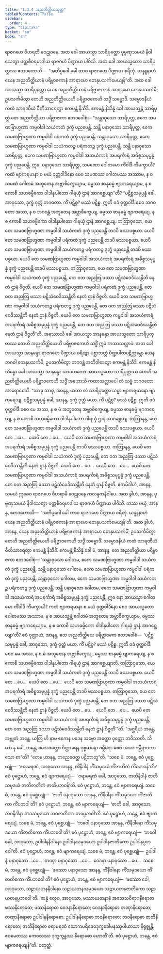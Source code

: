 ```yaml
---
title: "1.3.4 အညတိတ္ထိယသုတ္တ"
tableOfContents: false
sidebar:
  order: 4
type: "tipitaka"
basket: "su"
book: "sn"
---
```



<DynamicBreadcrumb />

<Division number="24" book="sn" e="ch" v="18" p="283">

<Paragraph number="143" book="sn">
ရာဇဂဟေ ဝိဟရတိ ဝေဠုဝနေ. အထ ခေါ အာယသ္မာ သာရိပုတ္တော ပုဗ္ဗဏှသမယံ နိဝါသေတွာ ပတ္တစီဝရမာဒါယ ရာဇဂဟံ ပိဏ္ဍာယ ပါဝိသိ. အထ ခေါ အာယသ္မတော သာရိပုတ္တဿ ဧတဒဟောသိ—  “အတိပ္ပဂေါ ခေါ တာဝ ရာဇဂဟေ ပိဏ္ဍာယ စရိတုံ. ယန္နူနာဟံ ယေန အညတိတ္ထိယာနံ ပရိဗ္ဗာဇကာနံ အာရာမော တေနုပသင်္ကမေယျန်”တိ.
</Paragraph>

<Paragraph number="144" book="sn">
အထ ခေါ အာယသ္မာ သာရိပုတ္တော ယေန အညတိတ္ထိယာနံ ပရိဗ္ဗာဇကာနံ အာရာမော တေနုပသင်္ကမိ; ဥပသင်္ကမိတွာ တေဟိ အညတိတ္ထိယေဟိ ပရိဗ္ဗာဇကေဟိ သဒ္ဓိံ သမ္မောဒိ. သမ္မောဒနီယံ ကထံ သာရဏီယံ ဝီတိသာရေတွာ ဧကမန္တံ နိသီဒိ. ဧကမန္တံ နိသိန္နံ ခေါ အာယသ္မန္တံ သာရိပုတ္တံ တေ အညတိတ္ထိယာ ပရိဗ္ဗာဇကာ ဧတဒဝေါစုံ—
</Paragraph>

<Paragraph number="145" book="sn">
“သန္တာဝုသော သာရိပုတ္တ, ဧကေ သမဏဗြာဟ္မဏာ ကမ္မဝါဒါ သယံကတံ ဒုက္ခံ ပညပေန္တိ. သန္တိ ပနာဝုသော သာရိပုတ္တ, ဧကေ သမဏဗြာဟ္မဏာ ကမ္မဝါဒါ ပရံကတံ ဒုက္ခံ ပညပေန္တိ. သန္တာဝုသော သာရိပုတ္တ, ဧကေ သမဏဗြာဟ္မဏာ ကမ္မဝါဒါ သယံကတဉ္စ ပရံကတဉ္စ ဒုက္ခံ ပညပေန္တိ. သန္တိ ပနာဝုသော သာရိပုတ္တ, ဧကေ သမဏဗြာဟ္မဏာ ကမ္မဝါဒါ အသယံကာရံ အပရင်္ကာရံ အဓိစ္စသမုပ္ပန္နံ ဒုက္ခံ ပညပေန္တိ. ဣဓ, ပနာဝုသော သာရိပုတ္တ, သမဏော ဂေါတမော ကိံဝါဒီ ကိမက္ခာယီ? ကထံ ဗျာကရမာနာ စ မယံ ဝုတ္တဝါဒိနော စေဝ သမဏဿ ဂေါတမဿ အဿာမ, န စ သမဏံ ဂေါတမံ အဘူတေန အဗ္ဘာစိက္ခေယျာမ, ဓမ္မဿ စာနုဓမ္မံ ဗျာကရေယျာမ, န စ ကောစိ သဟဓမ္မိကော ဝါဒါနုပါတော ဂါရယှံ ဌာနံ အာဂစ္ဆေယျာ”တိ?
</Paragraph>

<Paragraph number="146" book="sn">
“ပဋိစ္စသမုပ္ပန္နံ ခေါ, အာဝုသော, ဒုက္ခံ ဝုတ္တံ ဘဂဝတာ. ကိံ ပဋိစ္စ? ဖဿံ ပဋိစ္စ. ဣတိ ဝဒံ ဝုတ္တဝါဒီ စေဝ ဘဂဝတော အဿ, န စ ဘဂဝန္တံ အဘူတေန အဗ္ဘာစိက္ခေယျ, ဓမ္မဿ စာနုဓမ္မံ ဗျာကရေယျ, န စ ကောစိ သဟဓမ္မိကော ဝါဒါနုပါတော ဂါရယှံ ဌာနံ အာဂစ္ဆေယျ.
</Paragraph>

<Paragraph number="147" book="sn">
တတြာဝုသော, ယေ တေ သမဏဗြာဟ္မဏာ ကမ္မဝါဒါ သယံကတံ ဒုက္ခံ ပညပေန္တိ တဒပိ ဖဿပစ္စယာ. ယေပိ တေ သမဏဗြာဟ္မဏာ ကမ္မဝါဒါ ပရံကတံ ဒုက္ခံ ပညပေန္တိ တဒပိ ဖဿပစ္စယာ. ယေပိ တေ သမဏဗြာဟ္မဏာ ကမ္မဝါဒါ သယံကတဉ္စ ပရံကတဉ္စ ဒုက္ခံ ပညပေန္တိ တဒပိ ဖဿပစ္စယာ. ယေပိ တေ သမဏဗြာဟ္မဏာ ကမ္မဝါဒါ အသယံကာရံ အပရင်္ကာရံ အဓိစ္စသမုပ္ပန္နံ ဒုက္ခံ ပညပေန္တိ တဒပိ ဖဿပစ္စယာ.
</Paragraph>

<Paragraph number="148" book="sn">
တတြာဝုသော, ယေ တေ သမဏဗြာဟ္မဏာ ကမ္မဝါဒါ သယံကတံ ဒုက္ခံ ပညပေန္တိ, တေ ဝတ အညတြ ဖဿာ ပဋိသံဝေဒိဿန္တီတိ နေတံ ဌာနံ ဝိဇ္ဇတိ. ယေပိ တေ သမဏဗြာဟ္မဏာ ကမ္မဝါဒါ ပရံကတံ ဒုက္ခံ ပညပေန္တိ, တေ ဝတ အညတြ ဖဿာ ပဋိသံဝေဒိဿန္တီတိ နေတံ ဌာနံ ဝိဇ္ဇတိ. ယေပိ တေ သမဏဗြာဟ္မဏာ ကမ္မဝါဒါ သယံကတဉ္စ ပရံကတဉ္စ ဒုက္ခံ ပညပေန္တိ, တေ ဝတ အညတြ ဖဿာ ပဋိသံဝေဒိဿန္တီတိ နေတံ ဌာနံ ဝိဇ္ဇတိ. ယေပိ တေ သမဏဗြာဟ္မဏာ ကမ္မဝါဒါ အသယံကာရံ အပရင်္ကာရံ အဓိစ္စသမုပ္ပန္နံ ဒုက္ခံ ပညပေန္တိ, တေ ဝတ အညတြ ဖဿာ ပဋိသံဝေဒိဿန္တီတိ နေတံ ဌာနံ ဝိဇ္ဇတီ”တိ.
</Paragraph>

<Paragraph number="149" book="sn">
အဿောသိ ခေါ အာယသ္မာ အာနန္ဒော အာယသ္မတော သာရိပုတ္တဿ တေဟိ အညတိတ္ထိယေဟိ ပရိဗ္ဗာဇကေဟိ သဒ္ဓိံ ဣမံ ကထာသလ္လာပံ. အထ ခေါ အာယသ္မာ အာနန္ဒော ရာဇဂဟေ ပိဏ္ဍာယ စရိတွာ ပစ္ဆာဘတ္တံ ပိဏ္ဍပါတပဋိက္ကန္တော ယေန ဘဂဝါ တေနုပသင်္ကမိ; ဥပသင်္ကမိတွာ ဘဂဝန္တံ အဘိဝါဒေတွာ ဧကမန္တံ နိသီဒိ. ဧကမန္တံ နိသိန္နော ခေါ အာယသ္မာ အာနန္ဒော ယာဝတကော အာယသ္မတော သာရိပုတ္တဿ တေဟိ အညတိတ္ထိယေဟိ ပရိဗ္ဗာဇကေဟိ သဒ္ဓိံ အဟောသိ ကထာသလ္လာပေါ တံ သဗ္ဗံ ဘဂဝတော အာရောစေသိ.
</Paragraph>

<Paragraph number="150" book="sn">
“သာဓု သာဓု, အာနန္ဒ, ယထာ တံ သာရိပုတ္တော သမ္မာ ဗျာကရမာနော ဗျာကရေယျ. ပဋိစ္စသမုပ္ပန္နံ ခေါ, အာနန္ဒ, ဒုက္ခံ ဝုတ္တံ မယာ. ကိံ ပဋိစ္စ? ဖဿံ ပဋိစ္စ. ဣတိ ဝဒံ ဝုတ္တဝါဒီ စေဝ မေ အဿ, န စ မံ အဘူတေန အဗ္ဘာစိက္ခေယျ, ဓမ္မဿ စာနုဓမ္မံ ဗျာကရေယျ, န စ ကောစိ သဟဓမ္မိကော ဝါဒါနုပါတော ဂါရယှံ ဌာနံ အာဂစ္ဆေယျ.
</Paragraph>

<Paragraph number="151" book="sn">
တတြာနန္ဒ, ယေ တေ သမဏဗြာဟ္မဏာ ကမ္မဝါဒါ သယံကတံ ဒုက္ခံ ပညပေန္တိ တဒပိ ဖဿပစ္စယာ. ယေပိ တေ …ပေ…  ယေပိ တေ …ပေ…  ယေပိ တေ သမဏဗြာဟ္မဏာ ကမ္မဝါဒါ အသယံကာရံ အပရင်္ကာရံ အဓိစ္စသမုပ္ပန္နံ ဒုက္ခံ ပညပေန္တိ တဒပိ ဖဿပစ္စယာ.
</Paragraph>

<Paragraph number="152" book="sn">
တတြာနန္ဒ, ယေပိ တေ သမဏဗြာဟ္မဏာ ကမ္မဝါဒါ သယံကတံ ဒုက္ခံ ပညပေန္တိ, တေ ဝတ အညတြ ဖဿာ ပဋိသံဝေဒိဿန္တီတိ နေတံ ဌာနံ ဝိဇ္ဇတိ. ယေပိ တေ …ပေ…  ယေပိ တေ …ပေ…  ယေပိ တေ သမဏဗြာဟ္မဏာ ကမ္မဝါဒါ အသယံကာရံ အပရင်္ကာရံ အဓိစ္စသမုပ္ပန္နံ ဒုက္ခံ ပညပေန္တိ, တေ ဝတ အညတြ ဖဿာ ပဋိသံဝေဒိဿန္တီတိ နေတံ ဌာနံ ဝိဇ္ဇတိ.
</Paragraph>

<Paragraph number="153" book="sn">
ဧကမိဒါဟံ, အာနန္ဒ, သမယံ ဣဓေဝ ရာဇဂဟေ ဝိဟရာမိ ဝေဠုဝနေ ကလန္ဒကနိဝါပေ. အထ ခွါဟံ, အာနန္ဒ, ပုဗ္ဗဏှသမယံ နိဝါသေတွာ ပတ္တစီဝရမာဒါယ ရာဇဂဟံ ပိဏ္ဍာယ ပါဝိသိံ. တဿ မယှံ, အာနန္ဒ, ဧတဒဟောသိ—  ‘အတိပ္ပဂေါ ခေါ တာဝ ရာဇဂဟေ ပိဏ္ဍာယ စရိတုံ. ယန္နူနာဟံ ယေန အညတိတ္ထိယာနံ ပရိဗ္ဗာဇကာနံ အာရာမော တေနုပသင်္ကမေယျန်’တိ.
</Paragraph>

<Paragraph number="154" book="sn">
အထ ခွါဟံ, အာနန္ဒ, ယေန အညတိတ္ထိယာနံ ပရိဗ္ဗာဇကာနံ အာရာမော တေနုပသင်္ကမိံ; ဥပသင်္ကမိတွာ တေဟိ အညတိတ္ထိယေဟိ ပရိဗ္ဗာဇကေဟိ သဒ္ဓိံ သမ္မောဒိံ. သမ္မောဒနီယံ ကထံ သာရဏီယံ ဝီတိသာရေတွာ ဧကမန္တံ နိသီဒိံ. ဧကမန္တံ နိသိန္နံ ခေါ မံ, အာနန္ဒ, တေ အညတိတ္ထိယာ ပရိဗ္ဗာဇကာ ဧတဒဝေါစုံ—
</Paragraph>

<Paragraph number="155" book="sn">
‘သန္တာဝုသော ဂေါတမ, ဧကေ သမဏဗြာဟ္မဏာ ကမ္မဝါဒါ သယံကတံ ဒုက္ခံ ပညပေန္တိ. သန္တိ ပနာဝုသော ဂေါတမ, ဧကေ သမဏဗြာဟ္မဏာ ကမ္မဝါဒါ ပရံကတံ ဒုက္ခံ ပညပေန္တိ. သန္တာဝုသော ဂေါတမ, ဧကေ သမဏဗြာဟ္မဏာ ကမ္မဝါဒါ သယံကတဉ္စ ပရံကတဉ္စ ဒုက္ခံ ပညပေန္တိ. သန္တိ ပနာဝုသော ဂေါတမ, ဧကေ သမဏဗြာဟ္မဏာ ကမ္မဝါဒါ အသယံကာရံ အပရင်္ကာရံ အဓိစ္စသမုပ္ပန္နံ ဒုက္ခံ ပညပေန္တိ. ဣဓ နော အာယသ္မာ ဂေါတမော ကိံဝါဒီ ကိမက္ခာယီ? ကထံ ဗျာကရမာနာ စ မယံ ဝုတ္တဝါဒိနော စေဝ အာယသ္မတော ဂေါတမဿ အဿာမ, န စ အာယသ္မန္တံ ဂေါတမံ အဘူတေန အဗ္ဘာစိက္ခေယျာမ, ဓမ္မဿ စာနုဓမ္မံ ဗျာကရေယျာမ, န စ ကောစိ သဟဓမ္မိကော ဝါဒါနုပါတော ဂါရယှံ ဌာနံ အာဂစ္ဆေယျာ’တိ?
</Paragraph>

<Paragraph number="156" book="sn">
ဧဝံ ဝုတ္တာဟံ, အာနန္ဒ, တေ အညတိတ္ထိယေ ပရိဗ္ဗာဇကေ ဧတဒဝေါစံ—  ‘ပဋိစ္စသမုပ္ပန္နံ ခေါ, အာဝုသော, ဒုက္ခံ ဝုတ္တံ မယာ. ကိံ ပဋိစ္စ? ဖဿံ ပဋိစ္စ. ဣတိ ဝဒံ ဝုတ္တဝါဒီ စေဝ မေ အဿ, န စ မံ အဘူတေန အဗ္ဘာစိက္ခေယျ, ဓမ္မဿ စာနုဓမ္မံ ဗျာကရေယျ, န စ ကောစိ သဟဓမ္မိကော ဝါဒါနုပါတော ဂါရယှံ ဌာနံ အာဂစ္ဆေယျာတိ.
</Paragraph>

<Paragraph number="157" book="sn">
တတြာဝုသော, ယေ တေ သမဏဗြာဟ္မဏာ ကမ္မဝါဒါ သယံကတံ ဒုက္ခံ ပညပေန္တိ တဒပိ ဖဿပစ္စယာ. ယေပိ တေ …ပေ…  ယေပိ တေ …ပေ…  ယေပိ တေ သမဏဗြာဟ္မဏာ ကမ္မဝါဒါ အသယံကာရံ အပရင်္ကာရံ အဓိစ္စသမုပ္ပန္နံ ဒုက္ခံ ပညပေန္တိ တဒပိ ဖဿပစ္စယာ.
</Paragraph>

<Paragraph number="158" book="sn">
တတြာဝုသော, ယေ တေ သမဏဗြာဟ္မဏာ ကမ္မဝါဒါ သယံကတံ ဒုက္ခံ ပညပေန္တိ, တေ ဝတ အညတြ ဖဿာ ပဋိသံဝေဒိဿန္တီတိ နေတံ ဌာနံ ဝိဇ္ဇတိ. ယေပိ တေ …ပေ…  ယေပိ တေ …ပေ…  ယေပိ တေ သမဏဗြာဟ္မဏာ ကမ္မဝါဒါ အသယံကာရံ အပရင်္ကာရံ အဓိစ္စသမုပ္ပန္နံ ဒုက္ခံ ပညပေန္တိ, တေ ဝတ အညတြ ဖဿာ ပဋိသံဝေဒိဿန္တီတိ နေတံ ဌာနံ ဝိဇ္ဇတီ’”တိ.
</Paragraph>

<Paragraph number="159" book="sn">
“အစ္ဆရိယံ ဘန္တေ, အဗ္ဘုတံ ဘန္တေ. ယတြ ဟိ နာမ ဧကေန ပဒေန သဗ္ဗော အတ္ထော ဝုတ္တော ဘဝိဿတိ. သိယာ နု ခေါ, ဘန္တေ, ဧသေဝတ္ထော ဝိတ္ထာရေန ဝုစ္စမာနော ဂမ္ဘီရော စေဝ အဿ ဂမ္ဘီရာဝဘာသော စာ”တိ?
</Paragraph>

<Paragraph number="160" book="sn">
“တေန ဟာနန္ဒ, တညေဝေတ္ထ ပဋိဘာတူ”တိ. “သစေ မံ, ဘန္တေ, ဧဝံ ပုစ္ဆေယျုံ—  ‘ဇရာမရဏံ, အာဝုသော အာနန္ဒ, ကိံနိဒါနံ ကိံသမုဒယံ ကိံဇာတိကံ ကိံပဘဝန်’တိ? ဧဝံ ပုဋ္ဌောဟံ, ဘန္တေ, ဧဝံ ဗျာကရေယျံ—  ‘ဇရာမရဏံ ခေါ, အာဝုသော, ဇာတိနိဒါနံ ဇာတိသမုဒယံ ဇာတိဇာတိကံ ဇာတိပဘဝန်’တိ. ဧဝံ ပုဋ္ဌောဟံ, ဘန္တေ, ဧဝံ ဗျာကရေယျံ.
</Paragraph>

<Paragraph number="161" book="sn">
သစေ မံ, ဘန္တေ, ဧဝံ ပုစ္ဆေယျုံ—  ‘ဇာတိ ပနာဝုသော အာနန္ဒ, ကိံနိဒါနာ ကိံသမုဒယာ ကိံဇာတိကာ ကိံပဘဝါ’တိ? ဧဝံ ပုဋ္ဌောဟံ, ဘန္တေ, ဧဝံ ဗျာကရေယျံ—  ‘ဇာတိ ခေါ, အာဝုသော, ဘဝနိဒါနာ ဘဝသမုဒယာ ဘဝဇာတိကာ ဘဝပ္ပဘဝါ’တိ. ဧဝံ ပုဋ္ဌောဟံ, ဘန္တေ, ဧဝံ ဗျာကရေယျံ.
</Paragraph>

<Paragraph number="162" book="sn">
သစေ မံ, ဘန္တေ, ဧဝံ ပုစ္ဆေယျုံ—  ‘ဘဝေါ ပနာဝုသော အာနန္ဒ, ကိံနိဒါနော ကိံသမုဒယော ကိံဇာတိကော ကိံပဘဝေါ’တိ? ဧဝံ ပုဋ္ဌောဟံ, ဘန္တေ, ဧဝံ ဗျာကရေယျံ—  ‘ဘဝေါ ခေါ, အာဝုသော, ဥပါဒါနနိဒါနော ဥပါဒါနသမုဒယော ဥပါဒါနဇာတိကော ဥပါဒါနပ္ပဘဝေါ’တိ. ဧဝံ ပုဋ္ဌောဟံ, ဘန္တေ, ဧဝံ ဗျာကရေယျံ.
</Paragraph>

<Paragraph number="163" book="sn">
သစေ မံ, ဘန္တေ, ဧဝံ ပုစ္ဆေယျုံ—  ဥပါဒါနံ ပနာဝုသော …ပေ…  တဏှာ ပနာဝုသော …ပေ…  ဝေဒနာ ပနာဝုသော …ပေ…  သစေ မံ, ဘန္တေ, ဧဝံ ပုစ္ဆေယျုံ—  ‘ဖဿော ပနာဝုသော အာနန္ဒ, ကိံနိဒါနော ကိံသမုဒယော ကိံဇာတိကော ကိံပဘဝေါ’တိ? ဧဝံ ပုဋ္ဌောဟံ, ဘန္တေ, ဧဝံ ဗျာကရေယျံ—  ‘ဖဿော ခေါ, အာဝုသော, သဠာယတနနိဒါနော သဠာယတနသမုဒယော သဠာယတနဇာတိကော သဠာယတနပ္ပဘဝေါ’တိ. ‘ဆန္နံ တွေဝ, အာဝုသော, ဖဿာယတနာနံ အသေသဝိရာဂနိရောဓာ ဖဿနိရောဓော; ဖဿနိရောဓာ ဝေဒနာနိရောဓော; ဝေဒနာနိရောဓာ တဏှာနိရောဓော; တဏှာနိရောဓာ ဥပါဒါနနိရောဓော; ဥပါဒါနနိရောဓာ ဘဝနိရောဓော; ဘဝနိရောဓာ ဇာတိနိရောဓော; ဇာတိနိရောဓာ ဇရာမရဏံ သောကပရိဒေဝဒုက္ခဒေါမနဿုပါယာသာ နိရုဇ္ဈန္တိ. ဧဝမေတဿ ကေဝလဿ ဒုက္ခက္ခန္ဓဿ နိရောဓော ဟောတီ’တိ. ဧဝံ ပုဋ္ဌောဟံ, ဘန္တေ, ဧဝံ ဗျာကရေယျန်”တိ.

</Paragraph>
</Division>

<Paragraph number="164" type="center" book="sn">
စတုတ္ထံ.
</Paragraph>